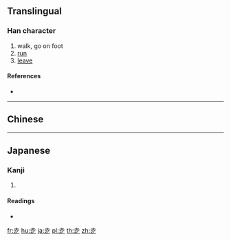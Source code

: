{{character info/new}}
{{also|走}}
==Translingual==

===Han character===
{{Han char|rn=156|rad=走|as=00|sn=7|four=|canj=GCO}}

# walk, go on foot
# [[run]]
# [[leave]]

====References====
* {{Han ref|kx=1215.021|dkj=37034|hdz=53474.010|uh=8D71|ud=36209}}

----
==Chinese==
{{zh-see|走|v}}

----

==Japanese==

===Kanji===
{{ja-kanji|grade=|rs=走00}}

# {{defn|lang=ja|sort=走00}}

====Readings====
* {{ja-readings|on=[[そう]] (sō), [[しゅ]] (shu)|kun=[[はしる]] (hashiru)|nanori=}}

[[Category:CJKV radicals| ]]

[[fr:赱]]
[[hu:赱]]
[[ja:赱]]
[[pl:赱]]
[[th:赱]]
[[zh:赱]]